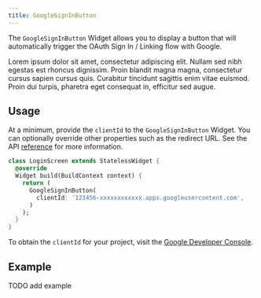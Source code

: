 ```yaml
---
title: GoogleSignInButton
---
```


The `GoogleSignInButton` Widget allows you to display a button that will automatically trigger the OAuth Sign In / Linking
flow with Google.

Lorem ipsum dolor sit amet, consectetur adipiscing elit. Nullam sed nibh egestas est rhoncus dignissim. Proin blandit magna magna, consectetur cursus sapien cursus quis. Curabitur tincidunt sagittis enim vitae euismod. Proin dui turpis, pharetra eget consequat in, efficitur sed augue.

## Usage

At a minimum, provide the `clientId` to the `GoogleSignInButton` Widget. You can optionally override other properties such as the
redirect URL. See the API [reference](#) for more information.

```dart
class LoginScreen extends StatelessWidget {
  @override
  Widget build(BuildContext context) {
    return (
      GoogleSignInButton(
        clientId: '123456-xxxxxxxxxxxx.apps.googleusercontent.com',
      )
    );
  }
}
```

To obtain the `clientId` for your project, visit the [Google Developer Console](https://console.developers.google.com/apis/credentials).

## Example

TODO add example
